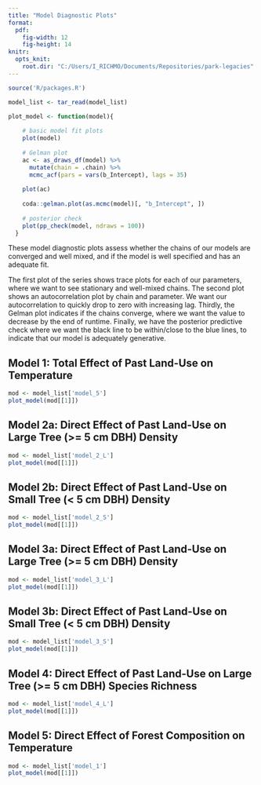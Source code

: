 ```yaml
---
title: "Model Diagnostic Plots"
format:
  pdf:
    fig-width: 12
    fig-height: 14
knitr:
  opts_knit:
    root.dir: "C:/Users/I_RICHMO/Documents/Repositories/park-legacies"
---
```


```r
source('R/packages.R')

model_list <- tar_read(model_list)

plot_model <- function(model){
    
    # basic model fit plots
    plot(model)
  
    # Gelman plot
    ac <- as_draws_df(model) %>% 
      mutate(chain = .chain) %>% 
      mcmc_acf(pars = vars(b_Intercept), lags = 35)
    
    plot(ac)
  
    coda::gelman.plot(as.mcmc(model)[, "b_Intercept", ])
  
    # posterior check
    plot(pp_check(model, ndraws = 100))
  }
```


These model diagnostic plots assess whether the chains of our models are converged and well mixed, and if the model is well specified and has an adequate fit. 

The first plot of the series shows trace plots for each of our parameters, where we want to see stationary and well-mixed chains. The second plot shows an autocorrelation plot by chain and parameter. We want our autocorrelation to quickly drop to zero with increasing lag. Thirdly, the Gelman plot indicates if the chains converge, where we want the value to decrease by the end of runtime. Finally, we have the posterior predictive check where we want the black line to be within/close to the blue lines, to indicate that our model is adequately generative. 


## Model 1: Total Effect of Past Land-Use on Temperature

```r
mod <- model_list['model_5']
plot_model(mod[[1]])
```

## Model 2a: Direct Effect of Past Land-Use on Large Tree (>= 5 cm DBH) Density

```r
mod <- model_list['model_2_L']
plot_model(mod[[1]])
```


## Model 2b: Direct Effect of Past Land-Use on Small Tree (< 5 cm DBH) Density

```r
mod <- model_list['model_2_S']
plot_model(mod[[1]])
```

## Model 3a: Direct Effect of Past Land-Use on Large Tree (>= 5 cm DBH) Density

```r
mod <- model_list['model_3_L']
plot_model(mod[[1]])
```

## Model 3b: Direct Effect of Past Land-Use on Small Tree (< 5 cm DBH) Density

```r
mod <- model_list['model_3_S']
plot_model(mod[[1]])
```

## Model 4: Direct Effect of Past Land-Use on Large Tree (>= 5 cm DBH) Species Richness

```r
mod <- model_list['model_4_L']
plot_model(mod[[1]])
```


## Model 5: Direct Effect of Forest Composition on Temperature

```r
mod <- model_list['model_1']
plot_model(mod[[1]])
```
